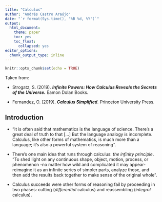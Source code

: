 ```yaml
---
title: "Calculus"
author: "Andrés Castro Araújo"
date: "`r format(Sys.time(), '%B %d, %Y')`"
output: 
  html_document:
    theme: paper
    toc: yes
    toc_float: 
      collapsed: yes
editor_options: 
  chunk_output_type: inline
---
```


```r
knitr::opts_chunk$set(echo = TRUE)
```

Taken from:

- Strogatz, S. (2019). ___Infinite Powers: How Calculus Reveals the Secrets of the Universe.___ Eamon Dolan Books.

- Fernandez, O. (2019). ___Calculus Simplified.___ Princeton University Press.

## Introduction

- "It is often said that mathematics is the language of science. There's a great deal of truth to that [...] But the language analogy is incomplete. Calculus, like other forms of mathematics, is much more than a language; it's also a powerful system of reasoning". 

- There's one main idea that runs through calculus: _the infinity principle_. "To shed light on any continuous shape, object, motion, process, or phenomenon -no matter how wild and complicated it may appear- reimagine it as an infinite series of simpler parts, analyze those, and then add the results back together to make sense of the original whole".

- Calculus succeeds were other forms of reasoning fail by proceeding in two phases: cutting (_differential_ calculus) and reassembling (_integral_ calculus). 





















